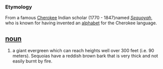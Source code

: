 === Etymology ===
From a famous [[Cherokee]] Indian scholar (1770 - 1847)named ''[[Sequoyah]]'', who is known for having invented an [[alphabet]] for the Cherokee language.

== [[noun]] ==
#a giant evergreen which can reach heights well over 300 feet (i.e. 90 meters). Sequoias have a reddish brown bark that is very thick and not easily burnt by fire.